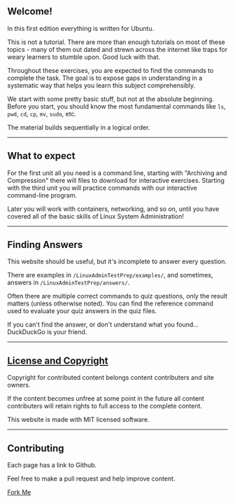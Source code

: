 ## Welcome!

In this first edition everything is written for Ubuntu.

This is not a tutorial. There are more than enough tutorials on most of these topics - many of them out dated and strewn across the internet like traps for weary learners to stumble upon. Good luck with that.

Throughout these exercises, you are expected to find the commands to complete the task. The goal is to expose gaps in understanding in a systematic way that helps you learn this subject comprehensibly.

We start with some pretty basic stuff, but not at the absolute beginning. Before you start, you should know the most fundamental commands like `ls`, `pwd`, `cd`, `cp`, `mv`, `sudo`, etc. 

The material builds sequentially in a logical order.

---

## What to expect

For the first unit all you need is a command line, starting with "Archiving and Compression" there will files to download for interactive exercises. Starting with the third unit you will practice commands with our interactive command-line program.

Later you will work with containers, networking, and so on, until you have covered all of the basic skills of Linux System Administration!

---

## Finding Answers

This website should be useful, but it's incomplete to answer every question. 

There are examples in `/LinuxAdminTestPrep/examples/`, and sometimes, answers in `/LinuxAdminTestPrep/answers/`.

Often there are multiple correct commands to quiz questions, only the result matters (unless otherwise noted). You can find the reference command used to evaluate your quiz answers in the quiz files.

If you can't find the answer, or don't understand what you found... DuckDuckGo is your friend.

---

## [License and Copyright](https://github.com/danielclough/linux-admin-test-prep/LICENCE)

Copyright for contributed content belongs content contributers and site owners.

If the content becomes unfree at some point in the future all content contributers will retain rights to full access to the complete content.

This website is made with MIT licensed software.

---

## Contributing

Each page has a link to Github.

Feel free to make a pull request and help improve content.

[Fork Me](https://github.com/danielclough/linux-admin-test-prep)